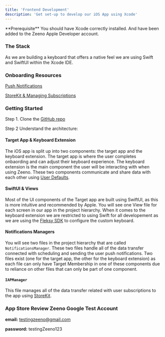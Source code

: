 ```yaml
---
title: 'Frontend Development'
description: 'Get set-up to develop our iOS App using Xcode'
---
```


<Info>
  **Prerequisite** You should have Xcode correctly installed. And have been added to the Zeeno Apple Developer account.
</Info>

### The Stack

As we are building a keyboard that offers a native feel we are using Swift and SwiftUI within the Xcode IDE.

### Onboarding Resources

[Push Notifications](https://developer.apple.com/documentation/foundation/notificationcenter)  

[StoreKit & Managing Subscriptions](https://developer.apple.com/documentation/storekit/in-app_purchase/)

### Getting Started
Step 1. Clone the [GitHub repo](https://github.com/42enrique/ai-keyboard)

Step 2 Understand the architecture:

#### Target App & Keyboard Extension
The iOS app is split up into two components: the target app and the keyboard extension.
 The target app is where the user completes onbaording and can adjust their keyboard experience. The keyboard extension is the main component the user will be interacting with when using Zeeno.
 These two components communicate and share data with each other using [User Defaults](https://developer.apple.com/documentation/foundation/userdefaults).

#### SwiftUI & Views
Most of the UI components of the Target app are built using SwiftUI, as this is more intuitive and recommended by Apple. You will see one View file for each screen in our app in the project hierarchy.
 When it comes to the keyboard extension we are restricted to using Swift for all developement as we are using the [Fleksy SDK](https://docs.fleksy.com/) to configure the custom keyboard.

#### Notifications Managers
You will see two files in the project hierarchy that are called `NotificationsManager`. These two files handle all of the data transfer connected with scheduling and sending the user push notifications.
 Two files exist (one for the target app, the other for the keyboard extension) as each file can only have Target Membership in one of these components due to reliance on other
  files that can only be part of one component.

#### `IAPManager`
This file manages all of the data transfer related with user subscriptions to the app using [StoreKit](https://developer.apple.com/documentation/storekit/in-app_purchase/).

### App Store Review Zeeno Google Test Account

**email:** [testingzeeno@gmail.com](mailto:testingzeeno@gmail.com)

**password:** testingZeeno123
